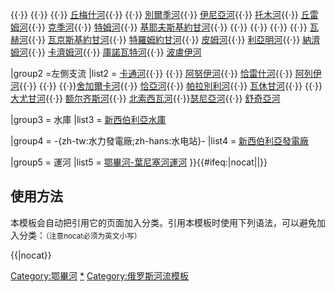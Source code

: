 {{Navbox
|name = 鄂畢河
|title = [[鄂畢河]]
|image = [[File:Ob_river_basin.png|100px|鄂畢河流域]]
|стиль_заголовков =
|стиль_списков = 

|group1 = 右側支流
|list1  = [[比亞河]]{{·}} {{tsl|ru|Чемровка|切姆罗夫卡河}}{{·}} {{tsl|ru|Большая Речка (приток Оби)|大列奇卡河 (鄂毕河支流)|大列奇卡河}} {{·}} {{tsl|ru|Лосиха (приток Оби)|洛西哈河 (鄂毕河支流)|洛西哈河}} {{·}} [[丘梅什河]]{{·}} {{tsl|ru|Верхний Сузун|上苏尊河}}{{·}} [[別爾季河]]{{·}} [[伊尼亞河]]{{·}} [[托木河]]{{·}} [[丘雷姆河]]{{·}} [[克季河]]{{·}} [[特姆河]]{{·}} [[基耶夫斯基約甘河]]{{·}} {{tsl|ru|Пиковский Ёган|皮科夫斯基约甘河}}{{·}} {{tsl|ru|Вартовская|瓦尔托夫斯卡亚河}}{{·}} {{tsl|ru|Назинская|纳津斯卡亚河}}{{·}} {{tsl|ru|Трайгородская|特赖戈罗茨卡亚河}}{{·}} [[瓦赫河_(鄂畢河)|瓦赫河]]{{·}} [[瓦京斯基約甘河]]{{·}} [[特羅姆約甘河]]{{·}} [[皮姆河]]{{·}} [[利亞明河]]{{·}} [[納濟姆河]]{{·}} [[卡濟姆河]]{{·}} [[庫諾瓦特河]]{{·}} [[波盧伊河]]
<!-- {{tsl|ru|Иня (верхний приток Оби)||Иня}}{{·}} {{tsl|ru|Нижний Сузун||Нижний Сузун}}{{·}} -->

|group2 =左側支流
|list2 = [[卡通河]]{{·}} {{tsl|ru|Песчаная (приток Оби)|佩夏纳亚河 (鄂毕河支流)|佩夏纳亚河}}{{·}} [[阿努伊河]]{{·}} [[恰雷什河]]{{·}} [[阿列伊河]]{{·}} {{tsl|ru|Барнаулка|巴尔瑙尔卡河}}{{·}} {{tsl|ru|Касмала|卡斯马拉河}}{{·}}[[舍加爾卡河]]{{·}} [[恰亞河 (鄂畢河支流)|恰亞河]]{{·}} [[帕拉別利河]]{{·}} [[瓦休甘河]]{{·}} {{tsl|ru|Ларьёган|拉里约甘河}}{{·}} [[大尤甘河]]{{·}} [[额尔齐斯河]]{{·}} [[北索西瓦河]]{{·}}[[瑟尼亞河]]{{·}} [[舒奇亞河]]

|group3 = 水庫
|list3 = [[新西伯利亞水庫]]

|group4 = -{zh-tw:水力發電廠;zh-hans:水电站}-
|list4 = [[新西伯利亞發電廠]]

|group5 = 運河
|list5 = [[鄂畢河-葉尼塞河運河]]
}}<includeonly>{{#ifeq:{{{1}}}|nocat||[[Category:鄂畢河]]}}</includeonly><noinclude>

== 使用方法 ==
本模板会自动把引用它的页面加入分类。引用本模板时使用下列语法，可以避免加入分类：<small>（注意nocat必须为英文小写）</small>
 
<nowiki>{{</nowiki>{{PAGENAME}}<nowiki>|nocat}}</nowiki>
[[Category:鄂畢河|*]]
[[Category:俄罗斯河流模板]]
</noinclude>